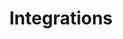 ---
title: 'Integrations'
description: 'Which protocols are supported by Replicant Network'
icon: 'walkie-talkie'
---